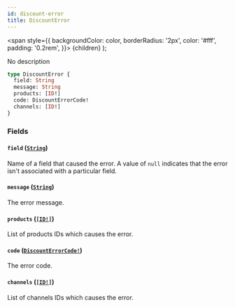 ```yaml
---
id: discount-error
title: DiscountError
---
```


<span
style={{
      backgroundColor: color,
      borderRadius: '2px',
      color: '#fff',
      padding: '0.2rem',
    }}>
{children}
</span>
);

No description

```graphql
type DiscountError {
  field: String
  message: String
  products: [ID!]
  code: DiscountErrorCode!
  channels: [ID!]
}
```

### Fields

#### `field` ([`String`](/api-reference/scalars/string.mdx))

Name of a field that caused the error. A value of `null` indicates that the error isn't associated with a particular field.

#### `message` ([`String`](/api-reference/scalars/string.mdx))

The error message.

#### `products` ([`[ID!]`](/api-reference/scalars/id.mdx))

List of products IDs which causes the error.

#### `code` ([`DiscountErrorCode!`](/api-reference/enums/discount-error-code.mdx))

The error code.

#### `channels` ([`[ID!]`](/api-reference/scalars/id.mdx))

List of channels IDs which causes the error.
